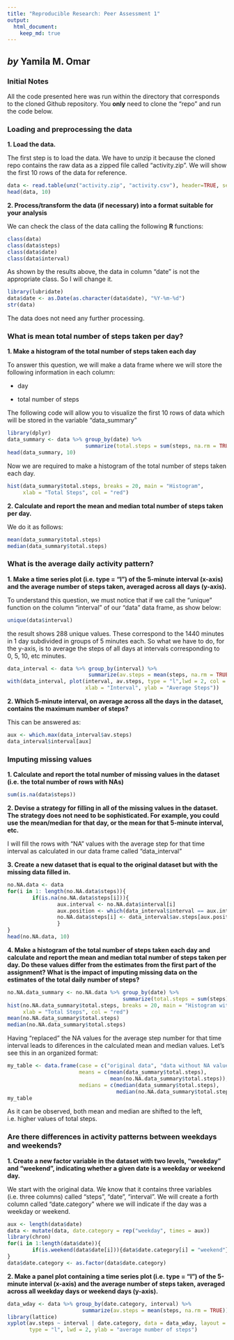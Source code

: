 ```yaml
---
title: "Reproducible Research: Peer Assessment 1"
output: 
  html_document:
    keep_md: true
---
```

## *by* Yamila M. Omar


### Initial Notes
All the code presented here was run within the directory that corresponds to the
cloned Github repository. You **only** need to clone the "repo" and run the
code below.


### Loading and preprocessing the data

**1. Load the data.**

The first step is to load the data. We have to unzip it because the cloned repo
contains the raw data as a zipped file called "activity.zip". We will show the
first 10 rows of the data for reference.

```r
data <- read.table(unz("activity.zip", "activity.csv"), header=TRUE, sep=",")
head(data, 10)
```

**2. Process/transform the data (if necessary) into a format suitable for your analysis**

We can check the class of the data calling the following **R** functions:

```r
class(data)
class(data$steps)
class(data$date)
class(data$interval)
```

As shown by the results above, the data in column "date" is not the appropriate
class. So I will change it.

```r
library(lubridate)
data$date <- as.Date(as.character(data$date), "%Y-%m-%d")
str(data)
```

The data does not need any further processing.


### What is mean total number of steps taken per day?

**1. Make a histogram of the total number of steps taken each day**

To answer this question, we will make a data frame where we will store the
following information in each column:

- day

- total number of steps

The following code will allow you to visualize the first 10 rows of data which
will be stored in the variable "data_summary"

```r
library(dplyr)
data_summary <- data %>% group_by(date) %>% 
                         summarize(total.steps = sum(steps, na.rm = TRUE))
head(data_summary, 10)
```

Now we are required to make a histogram of the total number of steps taken each 
day.

```r
hist(data_summary$total.steps, breaks = 20, main = "Histogram", 
     xlab = "Total Steps", col = "red")
```

**2. Calculate and report the mean and median total number of steps taken per day.**

We do it as follows:

```r
mean(data_summary$total.steps)
median(data_summary$total.steps)
```


### What is the average daily activity pattern?

**1. Make a time series plot (i.e. type = "l") of the 5-minute interval (x-axis) and the average number of steps taken, averaged across all days (y-axis).**

To understand this question, we must notice that if we call the "unique" function on the column "interval" of our "data" data frame, as show below:

```r
unique(data$interval)
```

the result shows 288 unique values. These correspond to the 1440 minutes in 1 day subdivided in groups of 5 minutes each. So what we have to do, for the y-axis, is to average the steps of all days at intervals corresponding to 0, 5, 10, etc minutes.

```r
data_interval <- data %>% group_by(interval) %>% 
                          summarize(av.steps = mean(steps, na.rm = TRUE))
with(data_interval, plot(interval, av.steps, type = "l",lwd = 2, col = "blue",
                         xlab = "Interval", ylab = "Average Steps"))
```

**2. Which 5-minute interval, on average across all the days in the dataset, contains the maximum number of steps?**

This can be answered as:

```r
aux <- which.max(data_interval$av.steps)
data_interval$interval[aux]
```


### Imputing missing values

**1. Calculate and report the total number of missing values in the dataset (i.e. the total number of rows with NAs)**

```r
sum(is.na(data$steps))
```

**2. Devise a strategy for filling in all of the missing values in the dataset. The strategy does not need to be sophisticated. For example, you could use the mean/median for that day, or the mean for that 5-minute interval, etc.**

I will fill the rows with "NA" values with the average step for that time interval as calculated in our data frame called "data_interval"

**3. Create a new dataset that is equal to the original dataset but with the missing data filled in.**

```r
no.NA.data <- data
for(i in 1: length(no.NA.data$steps)){
        if(is.na(no.NA.data$steps[i])){
                aux.interval <- no.NA.data$interval[i]
                aux.position <- which(data_interval$interval == aux.interval)
                no.NA.data$steps[i] <- data_interval$av.steps[aux.position]
                }
}
head(no.NA.data, 10)
```

**4. Make a histogram of the total number of steps taken each day and calculate and report the mean and median total number of steps taken per day. Do these values differ from the estimates from the first part of the assignment? What is the impact of imputing missing data on the estimates of the total daily number of steps?**

```r
no.NA.data_summary <- no.NA.data %>% group_by(date) %>% 
                                     summarize(total.steps = sum(steps))
hist(no.NA.data_summary$total.steps, breaks = 20, main = "Histogram with no NA", 
     xlab = "Total Steps", col = "red")
mean(no.NA.data_summary$total.steps)
median(no.NA.data_summary$total.steps)
```

Having "replaced" the NA values for the average step number for that time interval leads to diferences in the calculated mean and median values. Let's see this in an organized format:

```r
my_table <- data.frame(case = c("original data", "data without NA values"), 
                       means = c(mean(data_summary$total.steps), 
                                 mean(no.NA.data_summary$total.steps)),
                       medians = c(median(data_summary$total.steps), 
                                   median(no.NA.data_summary$total.steps)))
my_table
```

As it can be observed, both mean and median are shifted to the left, i.e. higher values of total steps.


### Are there differences in activity patterns between weekdays and weekends?

**1. Create a new factor variable in the dataset with two levels, "weekday" and "weekend", indicating whether a given date is a weekday or weekend day.**

We start with the original data. We know that it contains three variables (i.e. three columns) called "steps", "date", "interval". We will create a forth column called "date.category" where we will indicate if the day was a weekday or weekend.

```r
aux <- length(data$date)
data <- mutate(data, date.category = rep("weekday", times = aux))
library(chron)
for(i in 1:length(data$date)){
        if(is.weekend(data$date[i])){data$date.category[i] = "weekend"}
}
data$date.category <- as.factor(data$date.category)
```

**2. Make a panel plot containing a time series plot (i.e. type = "l") of the 5-minute interval (x-axis) and the average number of steps taken, averaged across all weekday days or weekend days (y-axis).**

```r
data_wday <- data %>% group_by(date.category, interval) %>% 
                        summarize(av.steps = mean(steps, na.rm = TRUE))
library(lattice)
xyplot(av.steps ~ interval | date.category, data = data_wday, layout = c(1, 2),
       type = "l", lwd = 2, ylab = "average number of steps")
```